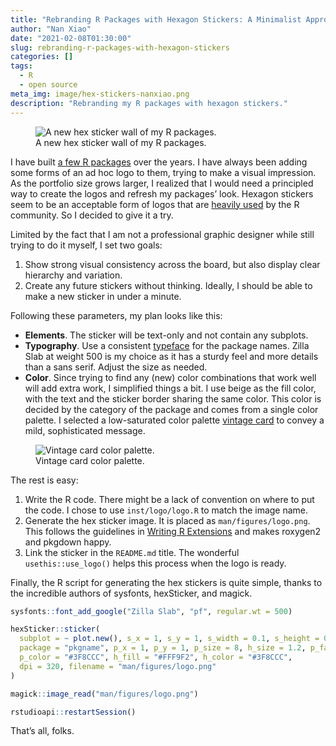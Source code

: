 ```yaml
---
title: "Rebranding R Packages with Hexagon Stickers: A Minimalist Approach"
author: "Nan Xiao"
date: "2021-02-08T01:30:00"
slug: rebranding-r-packages-with-hexagon-stickers
categories: []
tags:
  - R
  - open source
meta_img: image/hex-stickers-nanxiao.png
description: "Rebranding my R packages with hexagon stickers."
---
```


![A new hex sticker wall of my R packages.](/image/hex-stickers-nanxiao.png)

I have built [a few R packages](https://nanx.me/software/) over the years.
I have always been adding some forms of an ad hoc logo to them, trying to
make a visual impression. As the portfolio size grows larger, I realized
that I would need a principled way to create the logos and refresh my
packages' look. Hexagon stickers seem to be an acceptable form
of logos that are [heavily used](https://github.com/search?q=hex+sticker)
by the R community. So I decided to give it a try.

Limited by the fact that I am not a professional graphic designer while still
trying to do it myself, I set two goals:

1. Show strong visual consistency across the board, but also display clear
hierarchy and variation.
1. Create any future stickers without thinking. Ideally, I should be able to
make a new sticker in under a minute.

Following these parameters, my plan looks like this:

- **Elements**. The sticker will be text-only and not contain any subplots.
- **Typography**. Use a consistent
[typeface](https://fuckyeahtypefacedesign.tumblr.com/post/42119630673/so-you-draw-fonts-anonymously-submitted) for the package names. Zilla Slab at weight 500 is my choice
as it has a sturdy feel and more details than a sans serif.
Adjust the size as needed.
- **Color**. Since trying to find any (new) color combinations that work well
will add extra work, I simplified things a bit. I use beige as the fill color,
with the text and the sticker border sharing the same color. This color is decided by
the category of the package and comes from a single color palette.
I selected a low-saturated color palette
[vintage card](https://color.adobe.com/Kopia-vintage-card-color-theme-11990015/)
to convey a mild, sophisticated message.

![Vintage card color palette.](/image/kopia-vintage-card.png)

The rest is easy:

1. Write the R code. There might be a lack of convention on where to put the code.
I chose to use `inst/logo/logo.R` to match the image name.
1. Generate the hex sticker image. It is placed as `man/figures/logo.png`.
This follows the guidelines in
[Writing R Extensions](https://cran.r-project.org/doc/manuals/r-release/R-exts.html#Figures)
and makes roxygen2 and pkgdown happy.
1. Link the sticker in the `README.md` title. The wonderful `usethis::use_logo()`
helps this process when the logo is ready.

Finally, the R script for generating the hex stickers is quite simple, thanks to
the incredible authors of sysfonts, hexSticker, and magick.

```r
sysfonts::font_add_google("Zilla Slab", "pf", regular.wt = 500)

hexSticker::sticker(
  subplot = ~ plot.new(), s_x = 1, s_y = 1, s_width = 0.1, s_height = 0.1,
  package = "pkgname", p_x = 1, p_y = 1, p_size = 8, h_size = 1.2, p_family = "pf",
  p_color = "#3F8CCC", h_fill = "#FFF9F2", h_color = "#3F8CCC",
  dpi = 320, filename = "man/figures/logo.png"
)

magick::image_read("man/figures/logo.png")

rstudioapi::restartSession()
```

That's all, folks.
